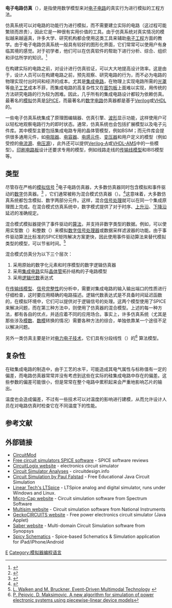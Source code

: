 {{NoteTA
|G1=Electronics
}}
'''电子电路仿真'''（{{lang-en|'''Electronic circuit simulation'''}}），是指使用数学模型来对[[电子电路|电子电路]]的真实行为进行模拟的工程方法。
  
仿真系统可以对电路的功能行为进行模拟，而不需要建立实际的电路（这过程可能繁琐而昂贵），因此它是一种很有实用价值的工具。由于仿真系统对真实情况的模拟越来越逼真，许多大学、研究机构都会使用这类工具来辅助[[电子工程|电子工程]]方面的教学。由于电子电路仿真系统一般具有较好的图形化界面，它们常常可以使用户有身临其境的感觉。对于初学者，他们可以在仿真软件的帮助下进行分析、综合、组织和评估所学的知识。<ref> {{cite web |url=http://e-articles.info/e/a/title/Disadvantages-and-Advantages-of-Simulations-in-Online-Education/ |title=存档副本 |accessdate=2011-03-11 |deadurl=yes |archiveurl=https://web.archive.org/web/20101216152042/http://e-articles.info/e/a/title/Disadvantages-and-Advantages-of-Simulations-in-Online-Education/ |archivedate=2010-12-16 }} </ref>

在构建实际的电路之前，对设计进行仿真验证，可以大大地提高设计效率。这是由于，设计人员可以在构建电路之前，预先观察、研究电路的行为，而不必为电路的物理实现付出时间和经济的成本。尤其是[[集成电路|集成电路]]，在物理上实现电路所需的[[光罩|光罩]]等[[半导体器件制造|电子工艺]]成本不菲，而集成电路的高复杂性又在[[面包板|面包板]]上面难以实现，用传统的方法研究电路的行为较为困难。因此，几乎所有的集成电路设计都较为依赖仿真。最著名的[[模拟电路|模拟]]仿真是[[集成电路通用模拟程序|SPICE]]，而最著名的[[数字电路|数字电路]]仿真器都是基于[[Verilog|Verilog]]或[[VHDL|VHDL]]的。

一些电子仿真系统集成了原理图编辑器、仿真引擎、[[波形|波形]]显示功能，这样使用户可以轻松地观察电路行为的即时状态。通常，仿真系统也会包括扩展模型以及电子元件库。其中模型主要包括集成电路专用的晶体管模型，例如BSIM；而元件库会提供很多通用元件，如[[电阻器|电阻器]]、[[电容器|电容器]]、[[电感元件|电感元件]]、[[变压器|变压器]]和用户定义的模型（例如受控的[[电流源|电流源]]、[[电压源|电压源]]），此外还可以提供[[Verilog-A|Verilog-A]]或[[VHDL-AMS|VHDL-AMS]]中的一些模型）。[[印刷电路板|印刷电路板]]设计还要求专用的模型，例如线路走线的[[传输线模型|传输线模型]]和IBIS模型等。

== 类型 ==
尽管存在严格的[[模拟信号|模拟信号]] <ref>{{Cite web |url=http://www-syscom.univ-mlv.fr/~vignat/Signal/oslo.pdf |title=Mengue and Vignat,jjj Entry in the University of Marne, at Vallee |accessdate=2012-07-11 |archive-date=2012-02-06 |archive-url=https://web.archive.org/web/20120206021546/http://www-syscom.univ-mlv.fr/~vignat/Signal/oslo.pdf |dead-url=yes }}</ref>电子电路仿真器，大多数仿真器同时包含模拟和事件驱动的[[数字信号|数字]]仿真器。<ref>{{Cite web |url=http://www.cise.ufl.edu/~fishwick/introsim/paper.html |title=P. Fishwick, Entry in the University of Florida |accessdate=2012-07-11 |archive-date=2012-08-01 |archive-url=https://web.archive.org/web/20120801183410/http://www.cise.ufl.edu/~fishwick/introsim/paper.html |dead-url=no }}</ref> ，它们通常被称为混合模式仿真器（{{lang|en|mixed-mode simulators}}）。<ref>{{Cite web |url=http://dragao.co.it.pt/conftele2001/proc/pap006.pdf |title=J. Pedro and N. Carvalho, Entry in the Universidade de Aveiro, Portugal |access-date=2012-07-11 |archive-url=https://web.archive.org/web/20120207035256/http://dragao.co.it.pt/conftele2001/proc/pap006.pdf |archive-date=2012-02-07 |dead-url=yes }}</ref>这意味着，大多数仿真系统都包含模拟、数字两部分元件。这样，混合[[信号处理|信号处理]]就可以在同一个集成原理图上完成。在混合模式仿真系统中，数字模式提供了对于时序、[[上升沿|上升沿]]、[[下降沿|下降沿]]延迟的准确规定。

混合模式模拟器提供了事件驱动的[[算法|算法]]，并支持非数字类型的数据。例如，可以使用实型数（{{lang|en|real}}）和整数（{{lang|en|integer}}）来模拟[[数字信号处理器|数字信号处理器]]或数据采样滤波器的功能。由于事件驱动算法比标准的SPICE矩阵解决方案更快，因此使用事件驱动算法来替代模拟类型的模型，可以节省时间。<ref>[http://wbsci.org/Interactivity/93956/Sangu-Event-Driven-Interactive-Configurations.html L. Walken and M. Bruckner, Event-Driven Multimodal Technology] {{webarchive|url=https://web.archive.org/web/20070505185952/http://wbsci.org/Interactivity/93956/Sangu-Event-Driven-Interactive-Configurations.html |date=2007-05-05 }}</ref>

混合模式仿真分为以下三个层次：
# 采用原始的数字化元素和时序模型的数字逻辑仿真器
# 采用[[集成电路|集成电路]]实际[[晶体管|晶体管]]拓扑结构的子电路模型
# 采用[[逻辑代数|逻辑代数]]表达式

在[[传输线模型|传输线模型]]、[[信号完整性|信号完整性]]的分析中，需要对集成电路的输入输出端口的性质进行仔细检查，这时要应用精确的电路描述。逻辑代数表达式是不具备时间延迟函数的，在模拟环境中，它们可以提供对于逻辑信号的处理。这两个模型使用了SPICE来解决问题，而在第三种方法中，则使用了仿真器的混合模型。上述的每一种方法，都有各自的优点，并适应着不同的应用场合。事实上，许多仿真系统（尤其是那些涉及[[模拟数字转换器|模数]]、[[数字模拟转换器|数模]]转换的情况）需要各种方法的综合，单独依靠某一个途径不足以解决问题。

另外一类仿真主要是针对[[电力电子技术|电力电子技术]]，它们具有分段线性（{{lang|en|piecewise linear}}）的<ref>[http://ieeexplore.ieee.org/xpl/freeabs_all.jsp?arnumber=388000 P. Pejovic, D. Maksimovic, A new algorithm for simulation of power electronic systems using piecewise-linear device models]</ref> 算法模型。<!--These algorithms use an analog (linear) simulation until a [[power_electronics|power electronic]] switch changes its state. At this time a new analog model is calculated to be used for the next simulation period. This methodology both enhances simulation speed and stability significantly<ref>[http://ieeexplore.ieee.org/xpl/freeabs_all.jsp?arnumber=794588 J. Allmeling, W. Hammer, PLECS piece-wise linear electrical circuit simulation for Simulink]</ref>.-->

== 复杂性 ==
在硅集成电路的制造中，由于工艺的水平，可能造成其电气属性与标称值有一定的偏差，而电路仿真器常常并没有考虑到这些在实际的硅集成电路中存在的偏差。这些参数的偏差可能很小，但是常常在整个电路中累积起来会严重地影响芯片的输出。

温度也会造成偏差，不过有一些技术可以对温度的影响进行建模，从而允许设计人员在对电路仿真时检查它在不同温度下的性能。

== 参考文献 ==
{{reflist}}

== 外部链接 ==
*[https://sourceforge.net/projects/circuitmod CircuitMod] {{Wayback|url=https://sourceforge.net/projects/circuitmod |date=20180320171016 }}
*[http://www.electroniccircuitsdesign.com/software/spice-software Free circuit simulators SPICE software] {{Wayback|url=http://www.electroniccircuitsdesign.com/software/spice-software |date=20120508231729 }} - SPICE software reviews
*[http://www.circuitlogix.com CircuitLogix website] {{Wayback|url=http://www.circuitlogix.com/ |date=20200222232449 }} - electronics circuit simulator
*[http://www.circuitdesign.info/blog/2008/11/circuit-simulator-analyses/ Circuit Simulator Analyses] {{Wayback|url=http://www.circuitdesign.info/blog/2008/11/circuit-simulator-analyses/ |date=20121016221007 }} - circuitdesign.info
*[http://www.falstad.com/circuit Circuit Simulation by Paul Falstad] {{Wayback|url=http://www.falstad.com/circuit |date=20130121173623 }} - Free Educational Java Circuit Simulation
*[http://www.linear.com/designtools/software/ Linear Tech's LTSpice] {{Wayback|url=http://www.linear.com/designtools/software/ |date=20120711032252 }} - LTSpice analog and digital simulator, runs under Windows and Linux.
*[http://www.spectrum-soft.com Micro-Cap website] {{Wayback|url=http://www.spectrum-soft.com/ |date=20200816220654 }} - Circuit simulation software from Spectrum Software
*[http://www.ni.com/multisim Multisim website] {{Wayback|url=http://www.ni.com/multisim |date=20120711065634 }} - Circuit simulation software from National Instruments
*[http://www.gecko-research.com/applet-mode/geckocircuits_demo.html GeckoCIRCUITS website] {{Wayback|url=http://www.gecko-research.com/applet-mode/geckocircuits_demo.html |date=20120615033908 }} - Free power electronics circuit simulator (Java Applet)
*[http://www.synopsys.com/saber Saber website] {{Wayback|url=http://www.synopsys.com/saber |date=20080829163451 }} - Multi-domain Circuit Simulation software from Synopsys
*[http://ischematics.com/ Spicy Schematics] {{Wayback|url=http://ischematics.com/ |date=20120615161758 }} - Spice-based Schematics & Simulation application for iPad/iPhone/Android
{{電子學}}
[[Category:电子设计自动化|E]]
[[Category:模拟器编程语言|Category:模拟器编程语言]]